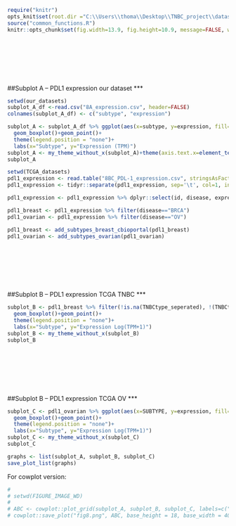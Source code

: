 ```{r "setup", include=FALSE}
require("knitr")
opts_knit$set(root.dir ="C:\\Users\\thoma\\Desktop\\TNBC_project\\datasets\\TCGA_data\\fig_8")
source("common_functions.R")
knitr::opts_chunk$set(fig.width=13.9, fig.height=10.9, message=FALSE, warning = FALSE) 
```


<br><br><br><br><br><br>
##Subplot A -- PDL1 expression our dataset
***
```{r}
setwd(our_datasets)
subplot_A_df <-read.csv("8A_expression.csv", header=FALSE)
colnames(subplot_A_df) <- c("subtype", "expression")

subplot_A <- subplot_A_df %>% ggplot(aes(x=subtype, y=expression, fill=subtype))+
  geom_boxplot()+geom_point()+
  theme(legend.position = "none")+
  labs(x="Subtype", y="Expression (TPM)")
subplot_A <- my_theme_without_x(subplot_A)+theme(axis.text.x=element_text(angle=0))
subplot_A
```


```{r}
setwd(TCGA_datasets)
pdl1_expression <- read.table("8BC_PDL-1_expression.csv", stringsAsFactors = FALSE, skip=1) 
pdl1_expression <- tidyr::separate(pdl1_expression, sep='\t', col=1, into=c("id", "disease", "expression", "gene"))

pdl1_expression <- pdl1_expression %>% dplyr::select(id, disease, expression) %>% mutate(expression=log2(as.numeric(expression)+1))

pdl1_breast <- pdl1_expression %>% filter(disease=="BRCA")
pdl1_ovarian <- pdl1_expression %>% filter(disease=="OV")

pdl1_breast <- add_subtypes_breast_cbioportal(pdl1_breast)
pdl1_ovarian <- add_subtypes_ovarian(pdl1_ovarian)
```


<br><br><br><br><br><br>
##Subplot B -- PDL1 expression TCGA TNBC
***
```{r}

subplot_B <- pdl1_breast %>% filter(!is.na(TNBCtype_seperated), !(TNBCtype_seperated %in% c("HER2", "ER"))) %>% ggplot(aes(x=TNBCtype_seperated, y=expression, fill=carrier))+
  geom_boxplot()+geom_point()+
  theme(legend.position = "none")+
  labs(x="Subtype", y="Expression Log(TPM+1)")
subplot_B <- my_theme_without_x(subplot_B)
subplot_B
```

<br><br><br><br><br><br>
##Subplot B -- PDL1 expression TCGA OV
***
```{r}
subplot_C <- pdl1_ovarian %>% ggplot(aes(x=SUBTYPE, y=expression, fill=carrier))+
  geom_boxplot()+geom_point()+
  theme(legend.position = "none")+
  labs(x="Subtype", y="Expression Log(TPM+1)")
subplot_C <- my_theme_without_x(subplot_C)
subplot_C

```

```{r}
graphs <- list(subplot_A, subplot_B, subplot_C)
save_plot_list(graphs)
```


For cowplot version: 
```{r}
# 
# setwd(FIGURE_IMAGE_WD)
# 
# ABC <- cowplot::plot_grid(subplot_A, subplot_B, subplot_C, labels=c("A","B", "C"), nrow=1, label_size=LABELSIZE, scale=COWPLOT_SCALE, rel_widths = c(.7,1.3,1))
# cowplot::save_plot("fig8.png", ABC, base_height = 18, base_width = 40)



```
